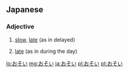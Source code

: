 ==Japanese==

===Adjective===
{{ja-adj|decl=i}}

# {{ja-def|遅い}} [[slow]], [[late]] (as in delayed)
# {{ja-def|晩い}} [[late]] (as in during the day)

[[lo:おそい]]
[[mg:おそい]]
[[ja:おそい]]
[[pl:おそい]]
[[pt:おそい]]